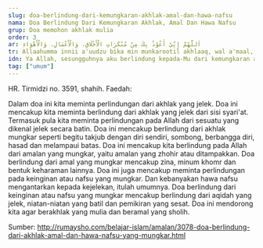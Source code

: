 ```yaml
---
slug: doa-berlindung-dari-kemungkaran-akhlak-amal-dan-hawa-nafsu
nama: Doa Berlindung Dari Kemungkaran Akhlak, Amal Dan Hawa Nafsu
grup: Doa memohon akhlak mulia
order: 3
ar: اَللَّهُمَّ إِنِّيْ أَعُوْذُ بِكَ مِنْ مُنْكَرَاتِ الْأَخْلَاقِ، وَالْأَعْمَالِ، وَالْأَهْوَاءِ
tr: Allaahumma innii a'uudzu bika min munkarootil akhlaaq, wal a'maal, wal ahwaa'.
idn: Ya Allah, sesungguhnya aku berlindung kepada-Mu dari kemungkaran akhlak, amal dan hawa nafsu.
tag: ["umum"]
---
```


HR. Tirmidzi no. 3591, shahih.
Faedah:

Dalam doa ini kita meminta perlindungan dari akhlak yang jelek. Doa ini mencakup kita meminta berlindung dari akhlak yang jelek dari sisi syari'at. Termasuk pula kita meminta perlindungan pada Allah dari sesuatu yang dikenal jelek secara batin.
Doa ini mencakup berlindung dari akhlak mungkar seperti begitu takjub dengan diri sendiri, sombong, berbangga diri, hasad dan melampaui batas.
Doa ini mencakup kita berlindung pada Allah dari amalan yang mungkar, yaitu amalan yang zhohir atau ditampakkan.
Doa berlindung dari amal yang mungkar mencakup zina, minum khomr dan bentuk keharaman lainnya.
Doa ini juga mencakup meminta perlindungan pada keinginan atau nafsu yang mungkar. Dan kebanyakan hawa nafsu mengantarkan kepada kejelekan, itulah umumnya.
Doa berlindung dari keinginan atau nafsu yang mungkar mencakup berlindung dari aqidah yang jelek, niatan-niatan yang batil dan pemikiran yang sesat.
Doa ini mendorong kita agar berakhlak yang mulia dan beramal yang sholih.

Sumber: http://rumaysho.com/belajar-islam/amalan/3078-doa-berlindung-dari-akhlak-amal-dan-hawa-nafsu-yang-mungkar.html
